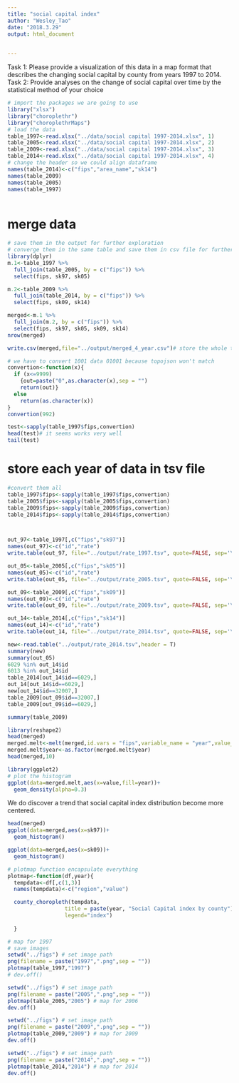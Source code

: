 ```yaml
---
title: "social capital index"
author: "Wesley_Tao"
date: "2018.3.29"
output: html_document

  
---
```


Task 1: Please provide a visualization of this data in a map format that describes the changing social capital by county from years 1997 to 2014. 
Task 2: Provide analyses on the change of social capital over time by the statistical method of your choice

```r
# import the packages we are going to use
library("xlsx") 
library("choroplethr")
library("choroplethrMaps")
# load the data
table_1997<-read.xlsx("../data/social capital 1997-2014.xlsx", 1)
table_2005<-read.xlsx("../data/social capital 1997-2014.xlsx", 2)
table_2009<-read.xlsx("../data/social capital 1997-2014.xlsx", 3)
table_2014<-read.xlsx("../data/social capital 1997-2014.xlsx", 4)
# change the header so we could align dataframe
names(table_2014)<-c("fips","area_name","sk14")
names(table_2009)
names(table_2005)
names(table_1997)



```

# merge data
```r
# save them in the output for further exploration
# converge them in the same table and save them in csv file for further exploration
library(dplyr)
m.1<-table_1997 %>% 
  full_join(table_2005, by = c("fips")) %>%
  select(fips, sk97, sk05)

m.2<-table_2009 %>% 
  full_join(table_2014, by = c("fips")) %>%
  select(fips, sk09, sk14)

merged<-m.1 %>%
  full_join(m.2, by = c("fips")) %>%
  select(fips, sk97, sk05, sk09, sk14)
nrow(merged)

write.csv(merged,file="../output/merged_4_year.csv")# store the whole table
```
```r
# we have to convert 1001 data 01001 because topojson won't match
convertion<-function(x){
  if (x<=9999)
    {out=paste("0",as.character(x),sep = "")
    return(out)}
  else 
    return(as.character(x))
}
convertion(992)

test<-sapply(table_1997$fips,convertion)
head(test)# it seems works very well
tail(test)
```

# store each year of data in tsv file
```r
#convert them all
table_1997$fips<-sapply(table_1997$fips,convertion)
table_2005$fips<-sapply(table_2005$fips,convertion)
table_2009$fips<-sapply(table_2009$fips,convertion)
table_2014$fips<-sapply(table_2014$fips,convertion)



out_97<-table_1997[,c("fips","sk97")]
names(out_97)<-c("id","rate")
write.table(out_97, file="../output/rate_1997.tsv", quote=FALSE, sep='\t', row.names = FALSE)

out_05<-table_2005[,c("fips","sk05")]
names(out_05)<-c("id","rate")
write.table(out_05, file="../output/rate_2005.tsv", quote=FALSE, sep='\t', row.names = FALSE)

out_09<-table_2009[,c("fips","sk09")]
names(out_09)<-c("id","rate")
write.table(out_09, file="../output/rate_2009.tsv", quote=FALSE, sep='\t', row.names = FALSE)

out_14<-table_2014[,c("fips","sk14")]
names(out_14)<-c("id","rate")
write.table(out_14, file="../output/rate_2014.tsv", quote=FALSE, sep='\t', row.names = FALSE)

```

```r
new<-read.table("../output/rate_2014.tsv",header = T)
summary(new)
summary(out_05)
6029 %in% out_14$id
6013 %in% out_14$id
table_2014[out_14$id==6029,]
out_14[out_14$id==6029,]
new[out_14$id==32007,]
table_2009[out_09$id==32007,]
table_2009[out_09$id==6029,]


```
```r
summary(table_2009)
```



```r
library(reshape2)
head(merged)
merged.melt<-melt(merged,id.vars = "fips",variable_name = "year",value_name="index")
merged.melt$year<-as.factor(merged.melt$year)
head(merged,10)

```


```r
library(ggplot2)
# plot the histogram 
ggplot(data=merged.melt,aes(x=value,fill=year))+
  geom_density(alpha=0.3)
```
We do discover a trend that social capital index distribution become more centered. 

```r
head(merged)
ggplot(data=merged,aes(x=sk97))+
  geom_histogram()
```
```r
ggplot(data=merged,aes(x=sk09))+
  geom_histogram()
```



```r

# plotmap function encapsulate everything
plotmap<-function(df,year){
  tempdata<-df[,c(1,3)]
  names(tempdata)<-c("region","value")

  county_choropleth(tempdata,
                  title = paste(year, "Social Capital index by county"),
                  legend="index")
 
  }
```


```r
# map for 1997
# save images
setwd("../figs") # set image path
png(filename = paste("1997",".png",sep = ""))
plotmap(table_1997,"1997")
# dev.off()
```

```r
setwd("../figs") # set image path
png(filename = paste("2005",".png",sep = ""))
plotmap(table_2005,"2005") # map for 2006
dev.off()
```


```r
setwd("../figs") # set image path
png(filename = paste("2009",".png",sep = ""))
plotmap(table_2009,"2009") # map for 2009
dev.off()
```

```r
setwd("../figs") # set image path
png(filename = paste("2014",".png",sep = ""))
plotmap(table_2014,"2014") # map for 2014
dev.off()
```













